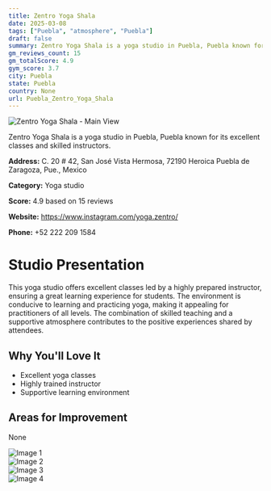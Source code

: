 ```yaml
---
title: Zentro Yoga Shala
date: 2025-03-08
tags: ["Puebla", "atmosphere", "Puebla"]  
draft: false
summary: Zentro Yoga Shala is a yoga studio in Puebla, Puebla known for its excellent classes and skilled instructors.
gm_reviews_count: 15
gm_totalScore: 4.9
gym_score: 3.7
city: Puebla
state: Puebla
country: None
url: Puebla_Zentro_Yoga_Shala
---
```


<div className="aspect-[16/9] relative my-8">
  <img 
    src="https://lh5.googleusercontent.com/p/AF1QipPfem69MoCt41XFkuGi0Fqf0CW_MSKzcFaBgiJl=w1920-h1080-k-no"
    alt="Zentro Yoga Shala - Main View"
    className="object-cover absolute inset-0 w-full h-full rounded-lg"
  />
</div>

Zentro Yoga Shala is a yoga studio in Puebla, Puebla known for its excellent classes and skilled instructors.

**Address:** C. 20 # 42, San José Vista Hermosa, 72190 Heroica Puebla de Zaragoza, Pue., Mexico

**Category:** Yoga studio

**Score:** 4.9 based on 15 reviews

**Website:** https://www.instagram.com/yoga.zentro/

**Phone:** +52 222 209 1584

# Studio Presentation

This yoga studio offers excellent classes led by a highly prepared instructor, ensuring a great learning experience for students. The environment is conducive to learning and practicing yoga, making it appealing for practitioners of all levels.
The combination of skilled teaching and a supportive atmosphere contributes to the positive experiences shared by attendees.

## Why You'll Love It

- Excellent yoga classes
- Highly trained instructor
- Supportive learning environment

## Areas for Improvement

None

<div className="grid grid-cols-1 xl:grid-cols-2 gap-4 my-8">
<div className="aspect-[4/3] relative"><img src="https://lh5.googleusercontent.com/p/AF1QipNb1DVATq4V4wU0T6p5g4RHqFVYf3hpPydM2ira=w1920-h1080-k-no" alt="Image 1" className="object-cover absolute inset-0 w-full h-full rounded-lg" /></div>
<div className="aspect-[4/3] relative"><img src="https://lh5.googleusercontent.com/p/AF1QipNNv65eCLsHwGQrrtsr8_SCGzMCeIH1O_dfL8IC=w1920-h1080-k-no" alt="Image 2" className="object-cover absolute inset-0 w-full h-full rounded-lg" /></div>
<div className="aspect-[4/3] relative"><img src="https://lh5.googleusercontent.com/p/AF1QipMBO06ToQKjjedqAZEg0Gby_LmLqRRSiEMmKhjT=w1920-h1080-k-no" alt="Image 3" className="object-cover absolute inset-0 w-full h-full rounded-lg" /></div>
<div className="aspect-[4/3] relative"><img src="https://lh5.googleusercontent.com/p/AF1QipMh-gFWRkGfx3v9TmgaFdVRzty3scp2CjdFex9l=w1920-h1080-k-no" alt="Image 4" className="object-cover absolute inset-0 w-full h-full rounded-lg" /></div>
</div>